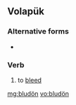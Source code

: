 ==Volapük==

===Alternative forms===
* {{l|vo|bludoyn}}

===Verb===
{{infl|vo|verb}}

# to [[bleed]]

[[mg:bludön]]
[[vo:bludön]]